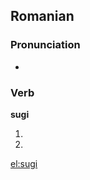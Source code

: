 ==Romanian==

===Pronunciation===
* {{IPA|[suʤʲ]|lang=ro}}

===Verb===
'''sugi'''

# {{ro-form-verb|2s|pres|suge}}
# {{ro-form-verb|2s|sub|suge}}

[[el:sugi]]
